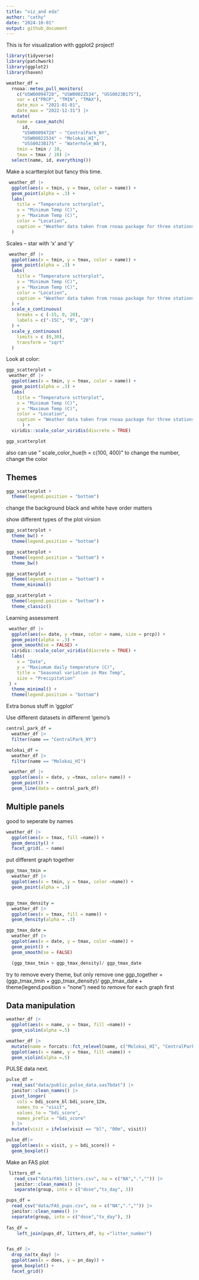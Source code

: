 ```yaml
---
title: "viz_and eda"
author: "cathy"
date: "2024-10-01"
output: github_document
---
```


This is for visualization with ggplot2 project!

```r
library(tidyverse)
library(patchwork)
library(ggplot2)
library(haven)
```

```r
weather_df = 
  rnoaa::meteo_pull_monitors(
    c("USW00094728", "USW00022534", "USS0023B17S"),
    var = c("PRCP", "TMIN", "TMAX"), 
    date_min = "2021-01-01",
    date_max = "2022-12-31") |>
  mutate(
    name = case_match(
      id, 
      "USW00094728" ~ "CentralPark_NY", 
      "USW00022534" ~ "Molokai_HI",
      "USS0023B17S" ~ "Waterhole_WA"),
    tmin = tmin / 10,
    tmax = tmax / 10) |>
  select(name, id, everything())
```


Make a scartterplot but fancy this time.

```r
 weather_df |> 
  ggplot(aes(x = tmin, y = tmax, color = name)) +
  geom_point(alpha = .3) +
  labs(
    title = "Temperature sctterplot",
    x = "Minimum Temp (C)",
    y = "Maximum Temp (C)",
    color = "Location",
    caption = "Weather data taken from rnoaa package for three stations"
  )
```


Scales -- star with 'x' and 'y'

```r
 weather_df |> 
  ggplot(aes(x = tmin, y = tmax, color = name)) +
  geom_point(alpha = .3) +
  labs(
    title = "Temperature sctterplot",
    x = "Minimum Temp (C)",
    y = "Maximum Temp (C)",
    color = "Location",
    caption = "Weather data taken from rnoaa package for three stations"
  ) +
  scale_x_continuous(
    breaks = c (-15, 0, 20),
    labels = c("-15C", "0", "20")
  ) +
  scale_y_continuous(
    limits = c (0,30),
    transform = "sqrt"
  )
```


Look at color:

```r
ggp_scatterplot = 
 weather_df |> 
  ggplot(aes(x = tmin, y = tmax, color = name)) +
  geom_point(alpha = .3) +
  labs(
    title = "Temperature sctterplot",
    x = "Minimum Temp (C)",
    y = "Maximum Temp (C)",
    color = "Location",
    caption = "Weather data taken from rnoaa package for three stations"
      ) +
  viridis::scale_color_viridis(discrete = TRUE)

ggp_scatterplot 
```

also can use " scale_color_hue(h = c(100, 400)" to change the number, change the color


## Themes

```r
ggp_scatterplot +
  theme(legend.position = "bottom")
```


change the background black and white
have order matters

show different types of the plot virsion

```r
ggp_scatterplot +
  theme_bw() +
  theme(legend.position = "bottom")
```

```r
ggp_scatterplot +
  theme(legend.position = "bottom") +
  theme_bw()
```

```r
ggp_scatterplot +
  theme(legend.position = "bottom") +
  theme_minimal()
```


```r
ggp_scatterplot +
  theme(legend.position = "bottom") +
  theme_classic()
```


Learning assessment
```r
 weather_df |> 
  ggplot(aes(x= date, y =tmax, color = name, size = prcp)) +
  geom_point(alpha = .3) +
  geom_smooth(se = FALSE) +
  viridis::scale_color_viridis(discrete = TRUE) + 
  labs(
    x = "Date",
    y = "Maxiumum daily temperature (C)",
    title = "Seasonal variation in Max Temp",
    size = "Precipitation"
 ) +
  theme_minimal() + 
  theme(legend.position = "bottom")
```


Extra bonus stuff in 'ggplot'

Use different datasets in differernt 'gemo's

```r
central_park_df =
  weather_df |> 
  filter(name == "CentralPark_NY")

molokai_df =
  weather_df |> 
  filter(name == "Molokai_HI")

 weather_df |> 
  ggplot(aes(x = date, y =tmax, color= name)) +
  geom_point() +
  geom_line(data = central_park_df)
```

## Multiple panels

good to seperate by names
```r
weather_df |> 
  ggplot(aes(x = tmax, fill =name)) +
  geom_density() +
  facet_grid(. ~ name)
```


put different graph together
```r
ggp_tmax_tmin = 
  weather_df |> 
  ggplot(aes(x = tmin, y = tmax, color =name)) +
  geom_point(alpha = .3)


ggp_tmax_density = 
  weather_df |> 
  ggplot(aes(x = tmax, fill = name)) +
  geom_density(alpha = .3) 

ggp_tmax_date =
  weather_df |> 
  ggplot(aes(x = date, y = tmax, color =name)) +
  geom_point() +
  geom_smooth(se = FALSE)

  (ggp_tmax_tmin + ggp_tmax_density)/ ggp_tmax_date 
```

try to remove every theme, but only remove one
ggp_together =
  (ggp_tmax_tmin + ggp_tmax_density)/ ggp_tmax_date +
  theme(legend.position = "none")
need to remove for each graph first

## Data manipulation

```r
weather_df |> 
  ggplot(aes(x = name, y = tmax, fill =name)) +
  geom_violin(alpha =.5)
```

```r
weather_df |> 
  mutate(name = forcats::fct_relevel(name, c("Molokai_HI", "CentralPark_NY", "Waterhole_WA"))) |> 
  ggplot(aes(x = name, y = tmax, fill =name)) +     
  geom_violin(alpha =.5)
```



PULSE data next.

```r
pulse_df =
  read_sas("data/public_pulse_data.sas7bdat") |> 
  janitor::clean_names() |> 
  pivot_longer(
    cols = bdi_score_bl:bdi_score_12m,
    names_to = "visit",
    values_to = "bdi_score",
    names_prefix = "bdi_score"
  ) |> 
  mutate(visit = ifelse(visit == "bl", "00m", visit))

pulse_df|> 
  ggplot(aes(x = visit, y = bdi_score)) +
  geom_boxplot()
```


Make an FAS plot

```r
 litters_df =
   read_csv("data/FAS_litters.csv", na = c("NA",".","")) |> 
   janitor::clean_names() |> 
   separate(group, into = c("dose","tx_day", 3))

pups_df =
  read_csv("data/FAS_pups.csv", na = c("NA",".","")) |> 
  janitor::clean_names() |> 
  separate(group, into = c("dose","tx_day"), 3)
    
fas_df =
    left_join(pups_df, litters_df, by ="litter_number")


fas_df |> 
  drop_na(tx_day) |> 
  ggplot(aes(x = does, y = pn_day)) +
  geom_boxplot() +
  facet_grid()
```






